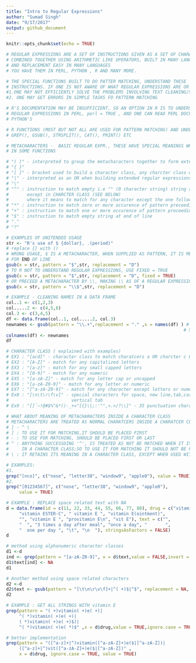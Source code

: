 ```yaml
---
title: "Intro to Regular Expressions"
author: "Sumad Singh"
date: "9/17/2017"
output: github_document
---
```


```r
knitr::opts_chunk$set(echo = TRUE)
```


```r
# REGULAR EXPRESSIONS ARE A SET OF INSTRUCTIONS GIVEN AS A SET OF CHARACTERS, 
# COMBINED TOGETHER USING ARITHMETIC LIKE OPERATORS, BUILT IN MANY LANGAGES TO MAKE STRING MATCHING
# AND REPLACEMENT EASY IN MANY LANGUAGES
# YOU HAVE THEM IN PERL, PYTHON , R AND MANY MORE.

# THE SPECIAL FUNCTIONS BUILT TO DO PATTER MATCHING, UNDERSTAND THESE 'REGULAR  EXPRESSIONS' AS
# INSTRUCTIONS. IF ONE IS NOT AWARE OF WHAT REGULAR EXPRESSIONS ARE OR HOW THEY ARE FORMED, 
#1.ONE MAY NOT EFFICIENTLY SOLVE THE PROBLEMS INVOLVING TEXT CLEANING/STRUCTURING
#2. ONE MAY GET ERRORS IN SIMPLE TASKS FO PATTERN MATCHING

# R'S DOCUMENTATION MAY BE INSUFFICIENT, SO AN OPTION IN R IS TO UNDERSTAND THE IMPLEMENTATION OF
# REGULAR EXPRESSIONS IN PERL, perl = TRUE , AND ONE CAN READ PERL DOCUMENTATION  OR EVEN 
# PYTHON'S 

```

```r
# R FUNCTIONS (MOST BUT NOT ALL ARE USED FOR PATTERN MATCHING) AND UNDERSTAND REGULAR EXPRESSIONS
# GREP(), GSUB(), STRSPLIT(), CAT(), PRINT() ETC

```

```r
# METACHARACTERS -  BASIC REGULAR EXPR., THESE HAVE SPECIAL MEANINGS WHEN USED IN "PATTERN" ARGUMENT 
# IN SOME FUNCTIONS

# "( )" - interpreted to group the metacharacters together to form extended regular expressions
# "{ }"
# "[ ]" - bracket used to build a character class, any charcter class will be enclosed with []
# "|" - interpreted as an OR when building extended regular expressions
# "\" 
# "^" : instruction to match empty i.e "" (0 character string) string at begininig of line, 
#       except in CHARCTER CLASS (SEE BELOW)
#       where it means to match for any character except the one following ^
# "*" : instruction to match zero or more occurence of pattern preceeding *
# "+" : instruction to match one or more occurence of pattern preceeding +
# "$" : instruction to match empty string at end of line
# "."
# "?"

# EXAMPLES OF UNITENDED USAGE
str <- "R's use of $ {dollar}, .(period)"
# replace {} with ()
# WRONG USAGE, $ IS A METACHARACTER, WHEN SUPPLIED AS PATTERN, IT IS MEANT TO BE INTERPRETED TO LOOK 
# FOR END OF LINE
gsub(x = str, pattern = "$",str, replacement = "D")
# TO R NOT TO UNDERSTAND REGULAR EXPRESSIONS, USE FIXED = TRUE
gsub(x = str, pattern = "$",str, replacement = "D", fixed = TRUE)
# OR PRECEED A METACHARACTER BY \\, MAKING \\ AS OF A REGULAR EXPRESSION ITSELF
gsub(x = str, pattern = "\\$",str, replacement = "D")


```

```r
# EXAMPLE - CLEANING NAMES IN A DATA FRAME
col..1 <- c(1,2,3)
col.....2 <- c(4,5,6)
col.3 <- c(3,4,5)  
df <- data.frame(col..1, col.....2, col.3)
newnames <- gsub(pattern = "\\.+",replacement = "." ,x = names(df) ) # NOTE THAT "." IS A REGEX ITESELF, 
                                                                    # SO USED \\.
colnames(df) <- newnames
df
```

```r
# CHARACTER CLASS ( explained with examples)
# EX1 : "[acd]" - character class to match charatcers a OR charcter c OR charcter d in a string
# EX2 : "[A-Z]" - match for any capitalized letters
# EX3 : "[a-z]" - match for any small capped letters
# EX4 : "[0-9]" - match for any numeric
# EX5 : "[a-zA-Z]" - match for any letter cap or uncapped
# EX6 : "[a-zA-Z0-9]" - match for any letter or numeric
# EX7 : "[^a-zA-Z0-9]" - match for any character except letters or numerics
# Ex8 : "[\n\t\r\f\v]" - special characters for space, new line,tab,carriage return, form feed,
#                        vertical tab
# Ex9 : "[]`~!@#$%^&*()-_+="[{}\|;:'"",<.>/?\\]" - 35 punctuation characters

# WHAT ABOUT MEANING OF METACHARACTERS INSIDE A CHARACTER CLASS
# METACHARACTERS ARE TREATED AS NORMAL CHARATCERS INSIDE A CHARATCER CLASS, EXCEPT THE FOLLOWING 
# ] - ^ \
# ] : TO USE IT FOR MATCHING,IT SHOULD BE PLACED FIRST
# - : TO USE FOR MATCHING, SHOULD BE PLACED FIRST OR LAST
# ^ : ANYTHING SUCCESSDING '^', IS TREATED AS NOT BE MATCHED WHEN IT IS PUT IN THE FIRST PLACE  
#     IN A CHARACTER CLASS;SO TO USE IT FOR MATCHING IT SHOULD NOT BE PUT FIRST
# \ : IT RETAINS ITS MEANING IN A CHARACTER CLASS, EXCEPT WHEN USED WITH \\

# EXAMPLES:
#1.
grep("[nco]", c("nose", "letter38", "window9", "apple0"), value = TRUE)
#2.
grep("[01234567]", c("nose", "letter38", "window9", "apple0"),
     value = TRUE)

# EXAMPLE : REPLACE space related text with NA
d = data.frame(id = c(11, 22, 33, 44, 55, 66, 77, 88), drug = c("vitamin E",
     "vitamin ESTER-C", " vitamin E ", "vitamin E(ointment)",
     "", "vitamin E ", "provitamin E\n", "vit E"), text = c("",
     "  ", "3 times a day after meal", "once a day", "       ",
     "  one per day ", "\t", "\n  "), stringsAsFactors = FALSE)
d

# method using alphanumeric character classes
d1 <-d
ind <- grep(pattern = "[a-zA-Z0-9]", x = d$text,value = FALSE,invert = TRUE)
d1$text[ind] <- NA
d1

# Another method using space related characters
d2 <-d
d2$text <- gsub(pattern = "[\t\n\r\v\f]+|^( +)$|^$", replacement = NA, x = d2$text)
d2

# EXAMPLE : GET ALL STRINGS WITH vitamin E
grep(pattern = "( +)vitamin( +)e( +)|
     ^( *)vitamin( +)e( +)|
     ( *)vitamin( +)e( +)$)|
     ^( *)vitamin( +)e( *)$" ,x = d$drug,value = TRUE,ignore.case = TRUE)

# better implementation
grep(pattern = "([^a-z]+|^)vitamin([^a-zA-Z]+)e($|[^a-zA-Z])|
     ([^a-z]+|^)vit([^a-zA-Z]+)e($|[^a-zA-Z])" ,
     x = d$drug, ignore.case = TRUE, value = TRUE)
```


